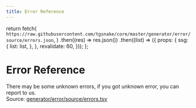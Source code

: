 ```yaml
---
title: Error Reference
---
```



  return fetch(
    `https://raw.githubusercontent.com/tgsnake/core/master/generator/error/source/errors.json`,
  )
    .then((res) => res.json())
    .then((list) => ({
      props: {
        ssg: {
          list: list,
        },
      },
      revalidate: 60,
    }));
};

# Error Reference

There may be some unknown errors, if you got unknown error, you can report to us.  
Source: [generator/error/source/errors.tsv](https://github.com/tgsnake/core/blob/master/generator/error/source/errors.tsv)

<TableData />
